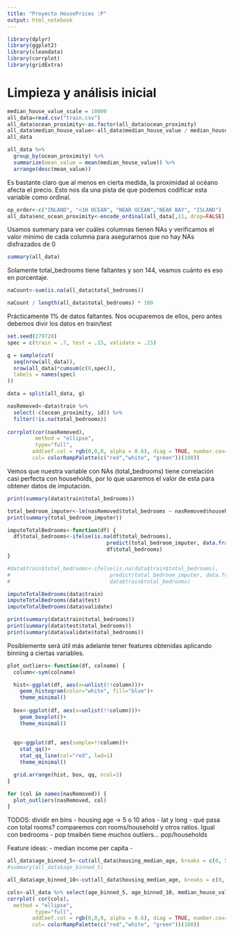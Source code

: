 ```yaml
---
title: "Proyecto HousePrices :P"
output: html_notebook
---
```


```r
library(dplyr)
library(ggplot2)
library(cleandata)
library(corrplot)
library(gridExtra)

```

# Limpieza y análisis inicial
```r
median_house_value_scale = 10000
all_data=read.csv("train.csv")
all_data$ocean_proximity<-as.factor(all_data$ocean_proximity)
all_data$median_house_value<-all_data$median_house_value / median_house_value_scale
all_data
```


```r
all_data %>% 
  group_by(ocean_proximity) %>%
  summarize(mean_value = mean(median_house_value)) %>%
  arrange(desc(mean_value))
```

Es bastante claro que al menos en cierta medida, la proximidad al océano afecta el precio. Esto nos da una pista de que podemos codificar esta variable como ordinal.

```r
op_order<-c("INLAND", "<1H OCEAN", "NEAR OCEAN","NEAR BAY", "ISLAND")
all_data$enc_ocean_proximity<-encode_ordinal(all_data[,11, drop=FALSE], order=op_order, out.int=T)
```


Usamos summary para ver cuáles columnas tienen NAs y verificamos el valor mínimo de cada columna para asegurarnos que no hay NAs disfrazados de 0

```r
summary(all_data)
```

Solamente total_bedrooms tiene faltantes y son 144, veamos cuánto es eso en porcentaje.

```r
naCount<-sum(is.na(all_data$total_bedrooms))

naCount / length(all_data$total_bedrooms) * 100
```

Prácticamente 1% de datos faltantes. Nos ocuparemos de ellos, pero antes debemos divir los datos en train/test
```r
set.seed(279720)
spec = c(train = .7, test = .15, validate = .15)

g = sample(cut(
  seq(nrow(all_data)), 
  nrow(all_data)*cumsum(c(0,spec)),
  labels = names(spec)
))

data = split(all_data, g)
```


```r
nasRemoved<-data$train %>% 
  select(-c(ocean_proximity, id)) %>%
  filter(!is.na(total_bedrooms))
         
corrplot(cor(nasRemoved), 
         method = "ellipse", 
         type="full",
        addCoef.col = rgb(0,0,0, alpha = 0.6), diag = TRUE, number.cex=0.77, 
        col= colorRampPalette(c("red","white", "green"))(100))
```

Vemos que nuestra variable con NAs (total_bedrooms) tiene correlación casi perfecta con households, por lo que usaremos el valor de esta para obtener datos de imputación. 
```r
print(summary(data$train$total_bedrooms))

total_bedroom_imputer<-lm(nasRemoved$total_bedrooms ~ nasRemoved$households)
print(summary(total_bedroom_imputer))

imputeTotalBedrooms<-function(df) {
  df$total_bedrooms<-ifelse(is.na(df$total_bedrooms), 
                                predict(total_bedroom_imputer, data.frame(df$households)), 
                                df$total_bedrooms)
}

#data$train$total_bedrooms<-ifelse(is.na(data$train$total_bedrooms), 
#                                predict(total_bedroom_imputer, data.frame(data$train$households)), 
#                                data$train$total_bedrooms)

imputeTotalBedrooms(data$train)
imputeTotalBedrooms(data$test)
imputeTotalBedrooms(data$validate)

print(summary(data$train$total_bedrooms))
print(summary(data$test$total_bedrooms))
print(summary(data$validate$total_bedrooms))

```



Posiblemente será útil más adelante tener features obtenidas aplicando binning a ciertas variables.

```r
plot_outliers<-function(df, colname) {
  column<-sym(colname)

  hist<-ggplot(df, aes(x=unlist(!!column)))+
    geom_histogram(color="white", fill="blue")+
    theme_minimal()
  
  box<-ggplot(df, aes(x=unlist(!!column)))+
    geom_boxplot()+
    theme_minimal()
  
  
  qq<-ggplot(df, aes(sample=!!column))+
    stat_qq()+
    stat_qq_line(col="red", lwd=1)
    theme_minimal()

  grid.arrange(hist, box, qq, ncol=3)
}

for (col in names(nasRemoved)) {
  plot_outliers(nasRemoved, col)
}

```
TODOS: dividir en bins
- housing age -> 5 o 10 años
- lat y long
- qué pasa con total rooms? comparemos con rooms/household y otros ratios. Igual con bedrooms
- pop tmaibén tiene muchos outliers... pop/households

Feature ideas:
- median income per capita
- 

```r

all_data$age_binned_5<-cut(all_data$housing_median_age, breaks = c(0, 5, 10, 15, 20, 25, 30, 35, 40, 45, 50, 55), labels = F)
#summary(all_data$age_binned_5)

all_data$age_binned_10<-cut(all_data$housing_median_age, breaks = c(0, 10, 20, 30, 40, 50, 60), labels = F)

cols<-all_data %>% select(age_binned_5, age_binned_10, median_house_value)
corrplot( cor(cols),
  method = "ellipse", 
         type="full",
        addCoef.col = rgb(0,0,0, alpha = 0.6), diag = TRUE, number.cex=0.77, 
        col= colorRampPalette(c("red","white", "green"))(100))
```


